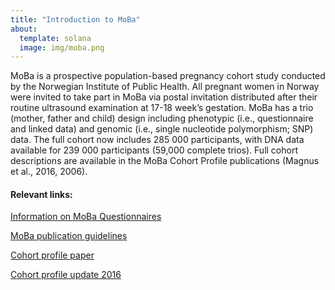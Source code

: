 ```yaml
---
title: "Introduction to MoBa"
about:
  template: solana
  image: img/moba.png
---
```


MoBa is a prospective population-based pregnancy cohort study conducted by the Norwegian Institute of Public Health. All pregnant women in Norway were invited to take part in MoBa via postal invitation distributed after their routine ultrasound examination at 17-18 week’s gestation. MoBa has a trio (mother, father and child) design including phenotypic (i.e., questionnaire and linked data) and genomic (i.e., single nucleotide polymorphism; SNP) data. The full cohort now includes 285 000 participants, with DNA data available for 239 000 participants (59,000 complete trios). Full cohort descriptions are available in the MoBa Cohort Profile publications (Magnus et al., 2016, 2006).

#### Relevant links:

[Information on MoBa Questionnaires](https://www.fhi.no/en/studies/moba/for-forskere-artikler/questionnaires-from-moba/)

[MoBa publication guidelines](https://www.fhi.no/en/studies/moba/for-forskere-artikler/checklist-for-papers/)

[Cohort profile paper](https://pubmed.ncbi.nlm.nih.gov/16926217/http://)

[Cohort profile update 2016](https://pubmed.ncbi.nlm.nih.gov/27063603/)
